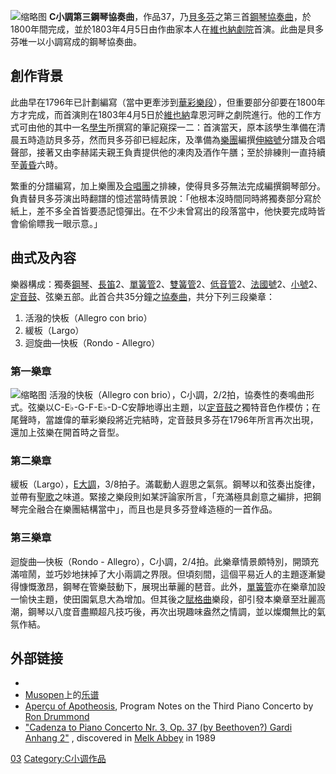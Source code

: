 {{Unreferenced|time=2022-01-04T09:42:26+00:00}}
[[File:Beethoven_piano_concerto_3_(page_de_garde).png|缩略图]]
'''C小調第三鋼琴協奏曲'''，作品37，乃[[貝多芬|貝多芬]]之第三首[[鋼琴協奏曲|鋼琴協奏曲]]，於1800年間完成，並於1803年4月5日由作曲家本人在[[維也納劇院|維也納劇院]]首演。此曲是貝多芬唯一以小調寫成的鋼琴協奏曲。

== 創作背景 ==
此曲早在1796年已計劃編寫（當中更牽涉到[[華彩樂段|華彩樂段]]），但重要部分卻要在1800年方才完成，而首演則在1803年4月5日於[[維也納|維也納]]韋恩河畔之劇院進行。他的工作方式可由他的其中一名[[學生|學生]]所撰寫的筆記窺探一二：首演當天，原本該學生準備在清晨五時造訪貝多芬，然而貝多芬卻已經起床，及準備為[[樂團|樂團]]編撰[[伸縮號|伸縮號]]分譜及合唱聲部，接著又由李赫諾夫親王負責提供他的凍肉及酒作午膳；至於排練則一直持續至[[黃昏|黃昏]]六時。

繁重的分譜編寫，加上樂團及[[合唱團|合唱團]]之排練，使得貝多芬無法完成編撰鋼琴部分。負責替貝多芬演出時翻譜的{{Link-en|伊格纳兹·冯·塞弗里德|Ignaz von Seyfried}}憶述當時情景說：「他根本沒時間同時將獨奏部分寫於紙上，差不多全首皆要憑記憶彈出。在不少未曾寫出的段落當中，他快要完成時皆會偷偷瞟我一眼示意。」

== 曲式及內容 ==
樂器構成：獨奏[[鋼琴|鋼琴]]、[[長笛|長笛]]2、[[單簧管|單簧管]]2、[[雙簧管|雙簧管]]2、[[低音管|低音管]]2、[[法國號|法國號]]2、[[小號|小號]]2、[[定音鼓|定音鼓]]、弦樂五部。此首合共35分鐘之[[協奏曲|協奏曲]]，共分下列三段樂章：
# 活潑的快板（Allegro con brio）
# 緩板（Largo）
# 迴旋曲—快板（Rondo - Allegro）

=== 第一樂章 ===
[[File:Beethoven_piano_concerto_3_cadence_(Original_score).png|缩略图]]
活潑的快板（Allegro con brio），C小調，2/2拍，協奏性的奏鳴曲形式。弦樂以C-E♭-G-F-E♭-D-C安靜地導出主題，以[[定音鼓|定音鼓]]之獨特音色作模仿；在尾聲時，當雄偉的華彩樂段將近完結時，定音鼓貝多芬在1796年所言再次出現，還加上弦樂在開首時之音型。

=== 第二樂章 ===
緩板（Largo），[[E大調|E大調]]，3/8拍子。滿載動人遐思之氣氛。鋼琴以和弦奏出旋律，並帶有[[聖歌|聖歌]]之味道。緊接之樂段則如某評論家所言，「充滿極具創意之編排，把鋼琴完全融合在樂團結構當中」，而且也是貝多芬登峰造極的一首作品。

=== 第三樂章 ===
迴旋曲—快板（Rondo - Allegro），C小調，2/4拍。此樂章情景頗特別，開頭充滿喧鬧，並巧妙地抹掉了大小兩調之界限。但頃刻間，這個平易近人的主題逐漸變得慷慨激昂，鋼琴在管樂鼓動下，展現出華麗的琶音。此外，[[單簧管|單簧管]]亦在樂章加設一愉快主題，使田園氣息大為增加。但其後之[[賦格曲|賦格曲]]樂段，卻引發本樂章至壯麗高潮，鋼琴以八度音盡顯超凡技巧後，再次出現趣味盎然之情調，並以燦爛無比的氣氛作結。

== 外部链接 ==
{{Commons category|Piano Concerto No. 3 (Beethoven)}}
* {{IMSLP2|work=Piano Concerto No.3, Op.37 (Beethoven, Ludwig van)|cname=第3号钢琴协奏曲 (贝多芬)}} 
* [[Musopen|Musopen]]上的[https://musopen.org/music/61-piano-concerto-no-3-in-cm-op-37/ 乐谱] {{Wayback|url=https://musopen.org/music/61-piano-concerto-no-3-in-cm-op-37/ |date=20180623113405 }}
* [https://web.archive.org/web/20031009080536/http://www.nwsinfonietta.com/notes3Oct03.htm Aperçu of Apotheosis], Program Notes on the Third Piano Concerto by [[Ron_Drummond|Ron Drummond]]
* [http://unheardbeethoven.org/search.php?Identifier=gardanh2 "Cadenza to Piano Concerto Nr. 3, Op. 37 (by Beethoven?) Gardi Anhang 2"] {{Wayback|url=http://unheardbeethoven.org/search.php?Identifier=gardanh2 |date=20220130210036 }}, discovered in [[Melk_Abbey|Melk Abbey]] in 1989

{{貝多芬協奏曲}}
{{authority control}}
[[Category:貝多芬鋼琴協奏曲|03]]
[[Category:C小调作品|Category:C小调作品]]